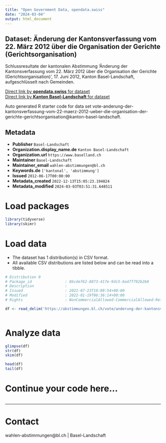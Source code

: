 ```yaml
---
title: "Open Government Data, opendata.swiss"
date: "2024-03-04"
output: html_document
---
```


## Dataset: Änderung der Kantonsverfassung vom 22. März 2012 über die Organisation der Gerichte (Gerichtsorganisation)

Schlussresultate der kantonalen Abstimmung 'Änderung der Kantonsverfassung vom 22. März 2012 über die Organisation der Gerichte (Gerichtsorganisation)', 17. Juni 2012, Kanton Basel-Landschaft, aufgeschlüsselt nach Gemeinden.

[Direct link by **opendata.swiss** for dataset](https://opendata.swiss/de/dataset/anderung-der-kantonsverfassung-vom-22-marz-2012-uber-die-organisation-der-gerichte-gerichtsorga)<br>
[Direct link by **Kanton Basel-Landschaft** for dataset](https://abstimmungen.bl.ch/vote/anderung-der-kantonsverfassung-vom-22-maerz-2012-ueber-die-organisation-der-gerichte-gerichtsorganisation/data)

Auto generated R starter code for data set vote-anderung-der-kantonsverfassung-vom-22-maerz-2012-ueber-die-organisation-der-gerichte-gerichtsorganisation@kanton-basel-landschaft.

## Metadata

- **Publisher** `Basel-Landschaft`
- **Organization.display_name.de** `Kanton Basel-Landschaft`
- **Organization.url** `https://www.baselland.ch`
- **Maintainer** `Basel-Landschaft`
- **Maintainer_email** `wahlen-abstimmungen@bl.ch`
- **Keywords.de** `['kantonal', 'abstimmung']`
- **Issued** `2012-06-17T00:00:00`
- **Metadata_created** `2022-12-13T15:05:23.194824`
- **Metadata_modified** `2024-03-03T03:51:31.648511`


# Load packages

```r

library(tidyverse)
library(skimr)

```

# Load data

-   The dataset has 1 distribution(s) in CSV format.
-   All available CSV distributions are listed below and can be read into a tibble.

```r

# Distribution 0
# Package_id               : 8bcdef62-8873-417e-9dc5-6a47f792b2b0
# Description              : 
# Issued                   : 2021-07-23T19:09:54+00:00
# Modified                 : 2022-01-19T06:36:14+00:00
# Rights                   : NonCommercialAllowed-CommercialAllowed-ReferenceRequired

df <- read_delim('https://abstimmungen.bl.ch/vote/anderung-der-kantonsverfassung-vom-22-maerz-2012-ueber-die-organisation-der-gerichte-gerichtsorganisation/data-csv')



```

# Analyze data

```r

glimpse(df)
str(df)
skim(df)

head(df)
tail(df)

```

# Continue your code here...

```r

```

------------------------------------------------------------------------

# Contact

wahlen-abstimmungen@bl.ch | Basel-Landschaft
